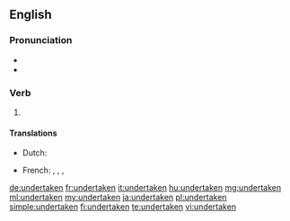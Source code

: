 ==English==

===Pronunciation===
* {{IPA|/ʌndə(ɹ)ˈteɪkən/|lang=en}}
* {{rhymes|eɪkən|lang=en}}

===Verb===
{{head|en}}

# {{past participle of|undertake|lang=en}}

====Translations====
{{trans-top|past participle of undertake}}
* Dutch: {{t+|nl|ondernomen}}
{{trans-mid}}
* French: {{t+|fr|entrepris|m}}, {{t+|fr|entreprise|f}}, {{t+|fr|entrepris|m-p}}, {{t+|fr|entreprises|f-p}}
{{trans-bottom}}

[[de:undertaken]]
[[fr:undertaken]]
[[it:undertaken]]
[[hu:undertaken]]
[[mg:undertaken]]
[[ml:undertaken]]
[[my:undertaken]]
[[ja:undertaken]]
[[pl:undertaken]]
[[simple:undertaken]]
[[fi:undertaken]]
[[te:undertaken]]
[[vi:undertaken]]